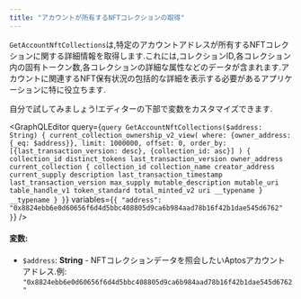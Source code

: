 ```yaml
---
title: "アカウントが所有するNFTコレクションの取得"
---
```




`GetAccountNftCollections`は,特定のアカウントアドレスが所有するNFTコレクションに関する詳細情報を取得します.これには,コレクションID,各コレクション内の固有トークン数,各コレクションの詳細な属性などのデータが含まれます.アカウントに関連するNFT保有状況の包括的な詳細を表示する必要があるアプリケーションに特に役立ちます.

<Aside type="note">
  自分で試してみましょう!エディターの下部で変数をカスタマイズできます.
</Aside>

<GraphQLEditor
  query={`query GetAccountNftCollections($address: String) {
current_collection_ownership_v2_view(
where: {owner_address: {_eq: $address}},
limit: 1000000,
offset: 0,
order_by: [{last_transaction_version: desc}, {collection_id: asc}]
) {
collection_id
distinct_tokens
last_transaction_version
owner_address
current_collection {
collection_id
collection_name
creator_address
current_supply
description
last_transaction_timestamp
last_transaction_version
max_supply
mutable_description
mutable_uri
table_handle_v1
token_standard
total_minted_v2
uri
__typename
}
__typename
}
}`}
  variables={`{
"address": "0x8824ebb6e0d60656f6d4d5bbc408805d9ca6b984aad78b16f42b1dae545d6762"
}`}
/>

#### 変数:

- `$address`: **String** - NFTコレクションデータを照会したいAptosアカウントアドレス.例: `"0x8824ebb6e0d60656f6d4d5bbc408805d9ca6b984aad78b16f42b1dae545d6762"`
